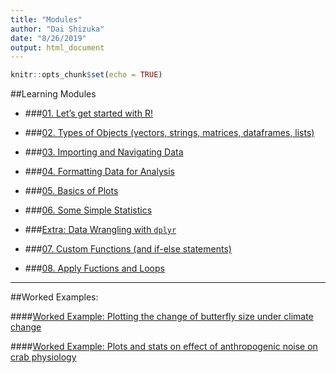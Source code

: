 ```yaml
---
title: "Modules"
author: "Dai Shizuka"
date: "8/26/2019"
output: html_document
---
```


```r
knitr::opts_chunk$set(echo = TRUE)
```

##Learning Modules

* ###[01. Let's get started with R!](01.Intro.html)

* ###[02. Types of Objects (vectors, strings, matrices, dataframes, lists)](02.ObjectTypes.html)

* ###[03. Importing and Navigating Data](03.Data.html)

* ###[04. Formatting Data for Analysis](04.DataFormat.html)

* ###[05. Basics of Plots](05.Plots_1.html)

* ###[06. Some Simple Statistics](06.Stats_1.html)

* ###[Extra: Data Wrangling with `dplyr`](dplyr.html)

* ###[07. Custom Functions (and if-else statements)](07.Functions.html)

* ###[08. Apply Fuctions and Loops](08.Apply.html)

***

##Worked Examples:

####[Worked Example: Plotting the change of butterfly size under climate change](05.1.Plot_Bowden.html)

####[Worked Example: Plots and stats on effect of anthropogenic noise on crab physiology](E2_Wale.html)
    